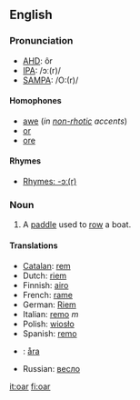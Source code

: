 ==English==

===Pronunciation===
*[[w:AHD|AHD]]: ôr
*[[w:IPA|IPA]]: /ɔː(r)/
*[[w:SAMPA|SAMPA]]: /O:(r)/

====Homophones====
*[[awe]] (''in [[non-rhotic]] accents'')
*[[or]]
*[[ore]]

====Rhymes====
*[[rhymes:English:-ɔː(r)|Rhymes: -ɔː(r)]]

=== Noun ===
{{en-noun-reg}}

#A [[paddle]] used to [[row]] a boat.

==== Translations ==== 
*[[Catalan]]: [[rem]] {{m}}
*Dutch: [[riem]]
*Finnish: [[airo]]
*French: [[rame]]
*German: [[Riem]]
*Italian: [[remo]] ''m''
*Polish: [[wiosło]]
*Spanish: [[remo]] {{m}}
*{{sv}}: [[åra]] {{c}}
*Russian: [[весло]]

[[it:oar]]
[[fi:oar]]
